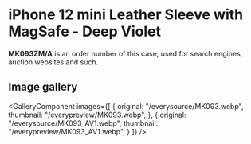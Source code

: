 
# iPhone 12 mini Leather Sleeve with MagSafe - Deep Violet

<Callout type='info' emoji='👉🏻'>**MK093ZM/A** is an order number of this case, used for search engines, auction websites and such.</Callout>

## Image gallery

<GalleryComponent
    images={[
      {
        original: "/everysource/MK093.webp",
        thumbnail: "/everypreview/MK093.webp",
      },
      {
        original: "/everysource/MK093_AV1.webp",
        thumbnail: "/everypreview/MK093_AV1.webp",
      }
    ]}
  />
